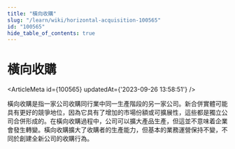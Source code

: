 ```yaml
---
title: "橫向收購"
slug: "/learn/wiki/horizontal-acquisition-100565"
id: "100565"
hide_table_of_contents: true
---
```



# 橫向收購

<ArticleMeta id={100565} updatedAt={'2023-09-26 13:58:51'} />
<div className='border-solid border-b border-t-0 my-4 border-[var(--ifm-color-gray-300)]' />

橫向收購是指一家公司收購同行業中同一生產階段的另一家公司。新合併實體可能具有更好的競爭地位，因為它具有了增加的市場份額或可擴展性，這些都是獨立公司合併形成的。在橫向收購過程中，公司可以擴大產品生產，但這並不意味着企業會發生轉變。橫向收購擴大了收購者的生產能力，但基本的業務運營保持不變，不同於創建全新公司的收購行為。
